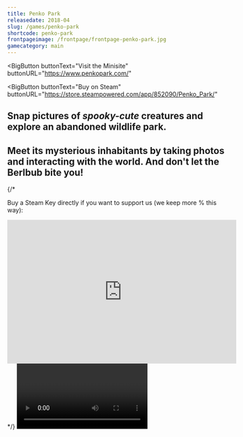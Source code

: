 ```yaml
---
title: Penko Park
releasedate: 2018-04
slug: /games/penko-park
shortcode: penko-park
frontpageimage: /frontpage/frontpage-penko-park.jpg
gamecategory: main
---
```


<BigButton
  buttonText="Visit the Minisite"
  buttonURL="https://www.penkopark.com/"
></BigButton>
<BigButton
  buttonText="Buy on Steam"
  buttonURL="https://store.steampowered.com/app/852090/Penko_Park/"
></BigButton>
<h2>
  Snap pictures of <i>spooky-cute</i> creatures and explore an abandoned
  wildlife park.
</h2>
<h2>
  Meet its mysterious inhabitants by taking photos and interacting with the
  world. And don't let the Berlbub bite you!
</h2>
{/* <p>
  Buy a Steam Key directly if you want to support us (we keep more % this way):
</p>
<iframe
  src="https://www.humblebundle.com/widget/v2/product/penko_park/OI4v3WSWJt?theme=light"
  width="526"
  height="330"
  style="border: none;"
  scrolling="no"
  frameborder="0"
></iframe> */}
<Video
  videoSrcURL="https://www.youtube.com/embed/KGO2n5tPLIY"
  videoTitle="Launch Trailer"
/>
